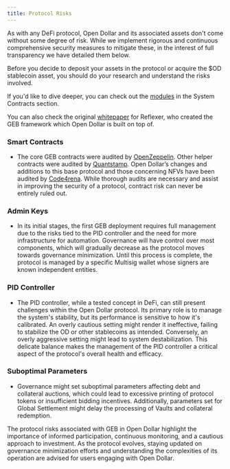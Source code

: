 ```yaml
---
title: Protocol Risks
---
```


As with any DeFi protocol, Open Dollar and its associated assets don't come without some degree of risk. While we implement rigorous and continuous comprehensive security measures to mitigate these, in the interest of full transparency we have detailed them below.

Before you decide to deposit your assets in the protocol or acquire the $OD stablecoin asset, you should do your research and understand the risks involved.

If you'd like to dive deeper, you can check out the [modules](https://docs.opendollar.com/system-contracts/core) in the System Contracts section.

You can also check the original [whitepaper](https://github.com/reflexer-labs/whitepapers) for Reflexer, who created the GEB framework which Open Dollar is built on top of.

### Smart Contracts

* The core GEB contracts were audited by [OpenZeppelin](https://github.com/reflexer-labs/geb-audits/tree/master/open-zeppelin/core-contracts). Other helper contracts were audited by [Quantstamp](https://github.com/reflexer-labs/geb-audits/tree/master/quantstamp/helper-contracts). Open Dollar’s changes and additions to this base protocol and those concerning NFVs have been audited by [Code4rena](https://code4rena.com/contests/2023-10-open-dollar). While thorough audits are necessary and assist in improving the security of a protocol, contract risk can never be entirely ruled out.

### Admin Keys

* In its initial stages, the first GEB deployment requires full management due to the risks tied to the PID controller and the need for more infrastructure for automation. Governance will have control over most components, which will gradually decrease as the protocol moves towards governance minimization. Until this process is complete, the protocol is managed by a specific Multisig wallet whose signers are known independent entities.

### PID Controller

* The PID controller, while a tested concept in DeFi, can still present challenges within the Open Dollar protocol. Its primary role is to manage the system's stability, but its performance is sensitive to how it's calibrated. An overly cautious setting might render it ineffective, failing to stabilize the OD or other stablecoins as intended. Conversely, an overly aggressive setting might lead to system destabilization. This delicate balance makes the management of the PID controller a critical aspect of the protocol's overall health and efficacy.

### Suboptimal Parameters

* Governance might set suboptimal parameters affecting debt and collateral auctions, which could lead to excessive printing of protocol tokens or insufficient bidding incentives. Additionally, parameters set for Global Settlement might delay the processing of Vaults and collateral redemption.

The protocol risks associated with GEB in Open Dollar highlight the importance of informed participation, continuous monitoring, and a cautious approach to investment. As the protocol evolves, staying updated on governance minimization efforts and understanding the complexities of its operation are advised for users engaging with Open Dollar.
